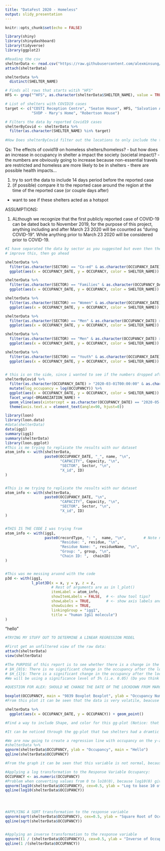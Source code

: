 ```yaml
---
title: "DataFest 2020 - Homeless"
output: slidy_presentation
---
```


```r
knitr::opts_chunk$set(echo = FALSE)
```


```r
library(shiny)
library(shinydashboard)
library(tidyverse)
library(ggplot2)

#Reading the csv
shelterData <- read.csv("https://raw.githubusercontent.com/alexminsung/ISSC/master/data/Daily%20shelter%20occpancy%20current.csv?token=APUVSRCQBS7QDHDGTMGCLMS65JGQU")
attach(shelterData)

shelterData %>% 
  distinct(SHELTER_NAME)

# Finds all rows that starts witih "HFS"
HFS <- grep("^HFS", as.character(shelterData$SHELTER_NAME), value = TRUE)

# List of shelters with COVID19 cases
target <- c("COSTI Reception Centre", "Seaton House", HFS, "Salvation Army - Maxwell Meighen", 
            "SVDP - Mary's Home", "Robertson House")

# Filters the data by reported Covid19 cases
shelterByCovid <- shelterData %>%
  filter(as.character(SHELTER_NAME) %in% target)
  
#How Does shelterByCovid filter out the locations to only include the the locations that have COVID-19?


```

Qs: The effects of covid19 on homeless shelters/homeless?
- but how does an increase in occupancy in shelter a impact the society (societal impact)?
- the numbers are obviously going to increase because non-essential travels are restricted and homeless are more likely to be in shelters
- there are possible health impacts...

1. try to sort the data to include 14 days period before the reported case
2. (if possible) compare it to the reported case around the region at the time of the reported case (or couple days after)
  - want to see if these shelters acted as a hotspot


ASSUMPTIONS:

1) ALthough we recognize that the first publicly reported case of COVID-19 can be dated back to November 2019, for the purpose of this project, anything including and after March 23 2020 will be ccounted as "during COVID-19". While anything prior to March 23 2020 will be considered prior to COVID-19.


```r
#I have separated the data by sector as you suggested but even then the points are very messy. If you can think of a way to 
# improve this, then go ahead

shelterData %>%
  filter(as.character(SECTOR) == "Co-ed" & as.character(OCCUPANCY_DATE) > "2020-03-01T00:00:00") %>%
  ggplot(aes(x = OCCUPANCY_DATE, y = OCCUPANCY, color = SHELTER_NAME)) + facet_wrap(SHELTER_CITY~ORGANIZATION_NAME) + geom_point()

shelterData %>%
  filter(as.character(SECTOR) == "Families" & as.character(OCCUPANCY_DATE) > "2020-03-01T00:00:00") %>%
  ggplot(aes(x = OCCUPANCY_DATE, y = OCCUPANCY, color = SHELTER_NAME)) + facet_wrap(SHELTER_CITY~ORGANIZATION_NAME) + geom_point() + theme(axis.text.x = element_text(angle=90, hjust=0))

shelterData %>%
  filter(as.character(SECTOR) == "Women" & as.character(OCCUPANCY_DATE) > "2020-03-01T00:00:00") %>%
  ggplot(aes(x = OCCUPANCY_DATE, y = OCCUPANCY, color = SHELTER_NAME)) + facet_wrap(SHELTER_CITY~ORGANIZATION_NAME) + geom_point() + theme(axis.text.x = element_text(angle=90, hjust=0))

shelterData %>%
  filter(as.character(SECTOR) == "Men" & as.character(OCCUPANCY_DATE) > "2020-03-01T00:00:00") %>%
  ggplot(aes(x = OCCUPANCY_DATE, y = OCCUPANCY, color = SHELTER_NAME)) + facet_wrap(SHELTER_CITY~ORGANIZATION_NAME) + geom_point() + theme(axis.text.x = element_text(angle=90, hjust=0))

shelterData %>%
  filter(as.character(SECTOR) == "Men" & as.character(OCCUPANCY_DATE) > "2020-03-01T00:00:00") %>%
  ggplot(aes(x = OCCUPANCY_DATE, y = OCCUPANCY, color = SHELTER_NAME)) + facet_wrap(SHELTER_CITY~ORGANIZATION_NAME) + geom_point() + theme(axis.text.x = element_text(angle=90, hjust=0))

shelterData %>%
  filter(as.character(SECTOR) == "Youth" & as.character(OCCUPANCY_DATE) > "2020-03-01T00:00:00") %>%
  ggplot(aes(x = OCCUPANCY_DATE, y = OCCUPANCY, color = SHELTER_NAME)) + facet_wrap(SHELTER_CITY~ORGANIZATION_NAME) + geom_point() + theme(axis.text.x = element_text(angle=90, hjust=0))
  
```

```r
# this is on the side, since i wanted to see if the numbers dropped after a covid19 case was reported on some of these shelters
shelterByCovid %>%
  filter(as.character(OCCUPANCY_DATE) > "2020-03-01T00:00:00" & as.character(ORGANIZATION_NAME) == "Homes First Society") %>%
  mutate(log_occupancy = log(OCCUPANCY)) %>%
  ggplot(aes(x = OCCUPANCY_DATE, y = OCCUPANCY, color = SHELTER_NAME)) + geom_point() + 
  facet_wrap(~ORGANIZATION_NAME) +
  geom_vline(aes(xintercept = as.character(OCCUPANCY_DATE) == "2020-05-22T00:00:00"), color="black", linetype="dashed") + 
  theme(axis.text.x = element_text(angle=90, hjust=0))

```






```r

library(loon)
library(loon.data)
#data(shelterData)
data(igg1)
summary(igg1)
summary(shelterData)
library(loon.ggplot)
#This is me trying to replicate the results with our dataset
atom_info <- with(shelterData,
                  paste0(OCCUPANCY_DATE, "_", name, "\n",
                         "CAPACITY", Capacity, "\n",
                         "SECTOR", Sector, "\n",
                         "X_id", ID)
)


#This is me trying to replicate the results with our dataset
atom_info <- with(shelterData,
                  paste0(OCCUPANCY_DATE, "\n",
                         "CAPACITY", Capacity, "\n",
                         "SECTOR", Sector, "\n",
                         "X_id", ID)
)


#THIS IS THE CODE I was trying from
atom_info <- with(igg1,
                  paste0(recordType, ": ",  name, "\n",        # Note newline characters
                         "Residue: ", residue, "\n",
                         "Residue Name: ", residueName, "\n",
                         "Group: ", group, "\n",
                         "Chain ID: ",  chainID)
)


#This was me messing aruond with the code
p3d <- with(igg1,
            l_plot3D(x = x, y = y, z = z,
                     # Rest of arguments are as in l_plot()
                     itemLabel = atom_info,
                     showItemLabels = FALSE,  # <- show tool tips?
                     showLabels = TRUE,       # <- show axis labels and title?
                     showGuides = TRUE,   
                     linkingGroup = "igg1",
                     title = "human IgG1 molecule")
)
```


"hello"




```r
#TRYING MY STUFF OUT TO DETERMINE A LINEAR REGRESSION MODEL

#First get an unfiltered view of the raw data:
attach(shelterData)
view(shelterData)

#The PURPOSE of this report is to see whether there is a change in the number Occupancy.
# $H_{0}$: There is no significant change in the occupancy after the lockdown in Toronto (i.e. March 17)
# $H_{1}$: There is a significant change in the occupancy after the lockdown in Toronto
#We will be using a significance level of 5% (i.e. 0.05) (Do you think 5% is reasonable?)

#QUESTION FOR ALEX: SHOULD WE CHANGE THE DATE OF THE LOCKDOWN FROM MARCH 17TH TO MARCH 24TH OR MARCH 30TH?????

boxplot(OCCUPANCY, main = "9839 Boxplot Boxplot", ylab = "Occupancy Number")
#From this plot it can be seen that the data is very volatile, beacuse there is a significant portion of the data outside of the whiskers

shelterData %>%
  ggplot(aes(x = OCCUPANCY_DATE, y = OCCUPANCY)) + geom_point()

#Find a way to include Shape, and color for this gg-plot (Notice: that it should be shape = SHELTER_NAME)

#It can be noticed through the gg-plot that two shelters had a dramtic decrease in Occupancy as time progressed. While the other shelters either decreased a little bit as time progressed or increased a little bit as time progressed or basically stated the same.

#We are now going to create a regression line with occupancy on the y-axis and occupancy date on the x-axis to see if the data behaves normally
#shelterData %>%
qqnorm(shelterData$OCCUPANCY, ylab = "Occupancy", main = "Hello")
qqline(shelterData$OCCUPANCY)

#From the graph it can be seen that this variable is not normal, because it does not closely follow the regression line.

#Applying a log transformation to the Response Variable Occupancy:
OCCUPANCY <- as.numeric(OCCUPANCY)
#Problem when converting values from 0 to lo10(0), because log10(0) give negative infintity
qqnorm(log10(shelterData$OCCUPANCY), cex=0.5, ylab = "Log to base 10 of Sale Price", main = "9839")
qqline(log10(shelterData$OCCUPANCY))




#APPLYING A SQRT transformation to the response variable
qqnorm(sqrt(shelterData$OCCUPANCY), cex=0.5, ylab = "Square Root of Occupancy", main = "9839 Sqrt")
qqline(sqrt(shelterData$OCCUPANCY))


#Applying an inverse transformation to the response variable
qqnorm((1 / (shelterData$OCCUPANCY)), cex=0.5, ylab = "Inverse of Occupancy", main = "9839 INverse")
qqline(1 /(shelterData$OCCUPANCY))
```

